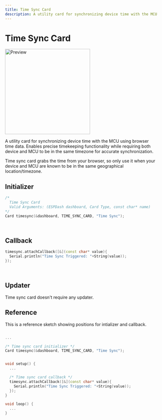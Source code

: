 ```yaml
---
title: Time Sync Card
description: A utility card for synchronizing device time with the MCU using browser time data. Enables precise timekeeping functionality while requiring both device and MCU to be in the same timezone for accurate synchronization.
---
```



# Time Sync Card

<ProCallout />

<img className="card-preview" src="/img/v4/time-sync-card.png" width="280px" alt="Preview" />

A utility card for synchronizing device time with the MCU using browser time data. Enables precise timekeeping functionality while requiring both device and MCU to be in the same timezone for accurate synchronization.

<Callout>
Time sync card grabs the time from your browser, so only use it when your device and MCU are known to be in the same geographical location/timezone.
</Callout>

## Initializer

```cpp
/* 
  Time Sync Card
  Valid Arguments: (ESPDash dashboard, Card Type, const char* name)
*/
Card timesync(&dashboard, TIME_SYNC_CARD, "Time Sync");
```

<br/>

## Callback

```cpp
timesync.attachCallback([&](const char* value){
  Serial.println("Time Sync Triggered: "+String(value));
});
```

<br/>

## Updater

<Callout>
Time sync card doesn't require any updater.
</Callout>

<br/>

## Reference

This is a reference sketch showing positions for intializer and callback.

```cpp

...

/* Time sync card initializer */
Card timesync(&dashboard, TIME_SYNC_CARD, "Time Sync");


void setup() {
  ...

  /* Time sync card callback */
  timesync.attachCallback([&](const char* value){
    Serial.println("Time Sync Triggered: "+String(value));
  });
}

void loop() {
  ...
}

```
